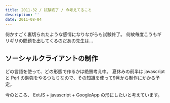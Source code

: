 ```yaml
---
title: 2011-32 / 試験終了 / 今考えてること
description: ''
date: 2011-08-04
---
```



何かすごく裏切られたような感情になりながらも試験終了。
何故毎度こうもギリギリの問題を出してくるのだあの先生は…

## ソーシャルクライアントの制作

どの言語を使って、どの形態で作るかは絶賛考え中。
夏休みの前半は javascript と Perl の勉強をやるつもりなので、その知識を使って9月から制作にかかる予定。

今のところ、 ExtJS + javascript + GoogleApp の形にしたいと考えています。
